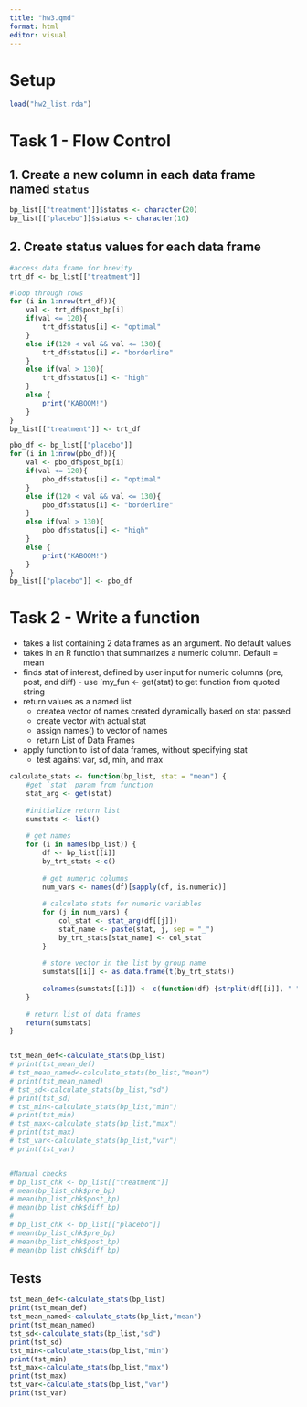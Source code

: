 ```yaml
---
title: "hw3.qmd"
format: html
editor: visual
---
```


# Setup

```r
load("hw2_list.rda")
```

# Task 1 - Flow Control

## 1. Create a new column in each data frame named `status`

```r
bp_list[["treatment"]]$status <- character(20)
bp_list[["placebo"]]$status <- character(10)
```

## 2. Create status values for each data frame

```r
#access data frame for brevity
trt_df <- bp_list[["treatment"]]

#loop through rows
for (i in 1:nrow(trt_df)){
    val <- trt_df$post_bp[i]
    if(val <= 120){
        trt_df$status[i] <- "optimal"
    }
    else if(120 < val && val <= 130){
        trt_df$status[i] <- "borderline"
    }
    else if(val > 130){
        trt_df$status[i] <- "high"   
    }
    else {
        print("KABOOM!")
    }
}
bp_list[["treatment"]] <- trt_df

pbo_df <- bp_list[["placebo"]]
for (i in 1:nrow(pbo_df)){
    val <- pbo_df$post_bp[i]
    if(val <= 120){
        pbo_df$status[i] <- "optimal"
    }
    else if(120 < val && val <= 130){
        pbo_df$status[i] <- "borderline"
    }
    else if(val > 130){
        pbo_df$status[i] <- "high"   
    }
    else {
        print("KABOOM!")
    }
}
bp_list[["placebo"]] <- pbo_df

```

# Task 2 - Write a function

-   takes a list containing 2 data frames as an argument. No default values
-   takes in an R function that summarizes a numeric column. Default = mean
-   finds stat of interest, defined by user input for numeric columns (pre, post, and diff) - use \`my_fun \<- get(stat) to get function from quoted string
-   return values as a named list
    -   createa vector of names created dynamically based on stat passed
    -   create vector with actual stat
    -   assign names() to vector of names
    -   return List of Data Frames
-   apply function to list of data frames, without specifying stat
    -   test against var, sd, min, and max

```r
calculate_stats <- function(bp_list, stat = "mean") {
    #get `stat` param from function
    stat_arg <- get(stat)
    
    #initialize return list
    sumstats <- list()
    
    # get names
    for (i in names(bp_list)) {
        df <- bp_list[[i]]
        by_trt_stats <-c()
        
        # get numeric columns
        num_vars <- names(df)[sapply(df, is.numeric)]
        
        # calculate stats for numeric variables
        for (j in num_vars) {
            col_stat <- stat_arg(df[[j]])
            stat_name <- paste(stat, j, sep = "_")
            by_trt_stats[stat_name] <- col_stat
        }
        
        # store vector in the list by group name
        sumstats[[i]] <- as.data.frame(t(by_trt_stats))
        
        colnames(sumstats[[i]]) <- c(function(df) {strplit(df[[i]], " ")}(df[[i]]))
    }
    
    # return list of data frames
    return(sumstats)
}


tst_mean_def<-calculate_stats(bp_list)
# print(tst_mean_def)
# tst_mean_named<-calculate_stats(bp_list,"mean")
# print(tst_mean_named)
# tst_sd<-calculate_stats(bp_list,"sd")
# print(tst_sd)
# tst_min<-calculate_stats(bp_list,"min")
# print(tst_min)
# tst_max<-calculate_stats(bp_list,"max")
# print(tst_max)
# tst_var<-calculate_stats(bp_list,"var")
# print(tst_var)


#Manual checks
# bp_list_chk <- bp_list[["treatment"]]
# mean(bp_list_chk$pre_bp)
# mean(bp_list_chk$post_bp)
# mean(bp_list_chk$diff_bp)
# 
# bp_list_chk <- bp_list[["placebo"]]
# mean(bp_list_chk$pre_bp)
# mean(bp_list_chk$post_bp)
# mean(bp_list_chk$diff_bp)
```
## Tests

```r
tst_mean_def<-calculate_stats(bp_list)
print(tst_mean_def)
tst_mean_named<-calculate_stats(bp_list,"mean")
print(tst_mean_named)
tst_sd<-calculate_stats(bp_list,"sd")
print(tst_sd)
tst_min<-calculate_stats(bp_list,"min")
print(tst_min)
tst_max<-calculate_stats(bp_list,"max")
print(tst_max)
tst_var<-calculate_stats(bp_list,"var")
print(tst_var)
```

